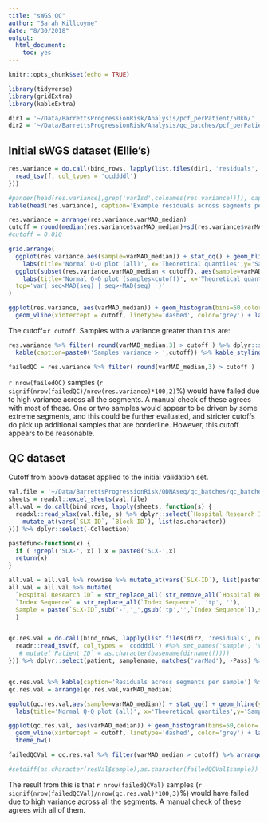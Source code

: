 ```yaml
---
title: "sWGS QC"
author: "Sarah Killcoyne"
date: "8/30/2018"
output: 
  html_document: 
    toc: yes
---
```


```r
knitr::opts_chunk$set(echo = TRUE)

library(tidyverse)
library(gridExtra)
library(kableExtra)

dir1 = '~/Data/BarrettsProgressionRisk/Analysis/pcf_perPatient/50kb/'
dir2 = '~/Data/BarrettsProgressionRisk/Analysis/qc_batches/pcf_perPatient/50kb/'

```

## Initial sWGS dataset (Ellie's)

```r

res.variance = do.call(bind_rows, lapply(list.files(dir1, 'residuals', recursive = T, full.names = T), function(f) {
  read_tsv(f, col_types = 'ccddddl')
}))

#pander(head(res.variance[,grep('var1sd',colnames(res.variance))]), caption='Residuals across segments per sample')
kable(head(res.variance), caption='Example residuals across segments per sample') %>% kable_styling('striped')
```

```r
res.variance = arrange(res.variance,varMAD_median)
cutoff = round(median(res.variance$varMAD_median)+sd(res.variance$varMAD_median)*3,3)
#cutoff = 0.010

grid.arrange(
  ggplot(res.variance,aes(sample=varMAD_median)) + stat_qq() + geom_hline(yintercept=cutoff, linetype='dashed',color='grey') + 
    labs(title='Normal Q-Q plot (all)', x='Theoretical quantiles',y='Sample quantiles') + theme_bw(),
  ggplot(subset(res.variance,varMAD_median < cutoff), aes(sample=varMAD_median)) + stat_qq() + 
    labs(title='Normal Q-Q plot (samples<cutoff)', x='Theoretical quantiles',y='Sample quantiles') + theme_bw(),
  top='var( seg<MAD(seg) | seg>-MAD(seg)  )'
)
```

```r
ggplot(res.variance, aes(varMAD_median)) + geom_histogram(bins=50,color='lightblue') + 
  geom_vline(xintercept = cutoff, linetype='dashed', color='grey') + labs(x='var( seg<MAD(seg) | seg>-MAD(seg)  )') + theme_bw()
```

The cutoff=`r cutoff`. Samples with a variance greater than this are:

```r
res.variance %>% filter( round(varMAD_median,3) > cutoff ) %>% dplyr::select(patient,samplename,varMAD_median) %>% 
  kable(caption=paste0('Samples variance > ',cutoff)) %>% kable_styling('striped')

failedQC = res.variance %>% filter( round(varMAD_median,3) > cutoff ) 
```

`r nrow(failedQC)` samples (`r signif(nrow(failedQC)/nrow(res.variance)*100,2)`%) would have failed due to high variance across all the segments. A manual check of these agrees with most of these. One or two samples would appear to be driven by some extreme segments, and this could be further evaluated, and stricter cutoffs do pick up additional samples that are borderline.  However, this cutoff appears to be reasonable.

## QC dataset

Cutoff from above dataset applied to the initial validation set.

```r
val.file = '~/Data/BarrettsProgressionRisk/QDNAseq/qc_batches/qc_batches.xlsx'
sheets = readxl::excel_sheets(val.file)
all.val = do.call(bind_rows, lapply(sheets, function(s) {
  readxl::read_xlsx(val.file, s) %>% dplyr::select(`Hospital Research ID`, matches('Status'), `Block ID`,`Sample Type`, `SLX-ID`, `Index Sequence`,  Batch, matches('Collection')) %>% 
    mutate_at(vars(`SLX-ID`, `Block ID`), list(as.character)) 
})) %>% dplyr::select(-Collection)

pastefun<-function(x) {
  if ( !grepl('SLX-', x) ) x = paste0('SLX-',x)
  return(x)
}

all.val = all.val %>% rowwise %>% mutate_at(vars(`SLX-ID`), list(pastefun) ) %>% ungroup
all.val = all.val %>% mutate(
  `Hospital Research ID` = str_replace_all( str_remove_all(`Hospital Research ID`, " "), '/', '_'), 
  `Index Sequence` = str_replace_all(`Index Sequence`, 'tp', ''),
  Sample = paste(`SLX-ID`,sub('-','_',gsub('tp','',`Index Sequence`)),sep='.')
  )


qc.res.val = do.call(bind_rows, lapply(list.files(dir2, 'residuals', recursive = T, full.names = T), function(f) {
  readr::read_tsv(f, col_types = 'ccddddl') #%>% set_names('sample', 'varMAD_median', 'varMAD_sd', 'varMAD_Q1', 'varMAD_Q3', 'n.segs', 'Pass') %>%  
   # mutate(`Patient ID` = as.character(basename(dirname(f))))
})) %>% dplyr::select(patient, samplename, matches('varMad'), -Pass) %>% filter(samplename %in% all.val$Sample)


qc.res.val %>% kable(caption='Residuals across segments per sample') %>% kable_styling('striped')
qc.res.val = arrange(qc.res.val,varMAD_median)

ggplot(qc.res.val,aes(sample=varMAD_median)) + stat_qq() + geom_hline(yintercept=cutoff, linetype='dashed',color='grey') + 
  labs(title='Normal Q-Q plot (all)', x='Theoretical quantiles',y='Sample quantiles') + theme_bw()

ggplot(qc.res.val, aes(varMAD_median)) + geom_histogram(bins=50,color='lightblue') + 
  geom_vline(xintercept = cutoff, linetype='dashed', color='grey') + labs(x='var(median(segments)+1sd(segments))') +
  theme_bw()

failedQCVal = qc.res.val %>% filter(varMAD_median > cutoff) %>% arrange(patient, varMAD_median)

#setdiff(as.character(resVal$sample),as.character(failedQCVal$sample))

```

The result from this is that `r nrow(failedQCVal)` samples (`r signif(nrow(failedQCVal)/nrow(qc.res.val)*100,3)`%) would have failed due to high variance across all the segments. A manual check of these agrees with all of them.





